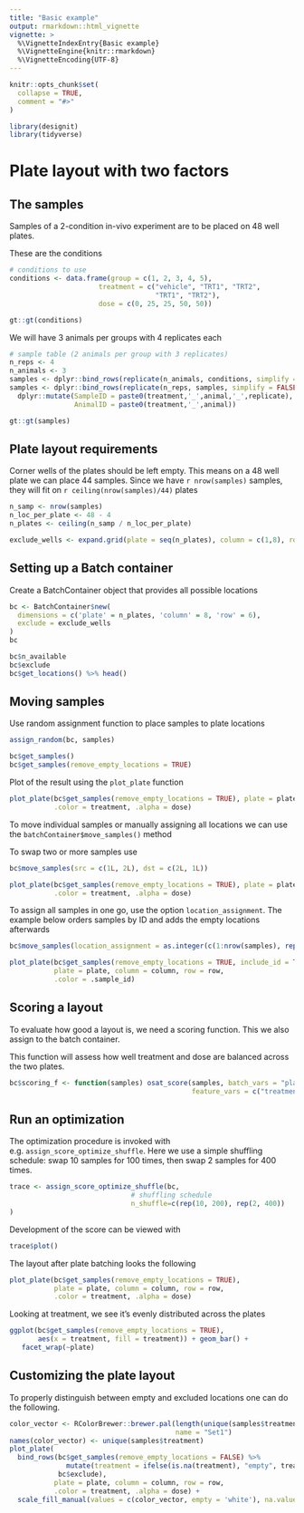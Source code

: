 ```yaml
---
title: "Basic example"
output: rmarkdown::html_vignette
vignette: >
  %\VignetteIndexEntry{Basic example}
  %\VignetteEngine{knitr::rmarkdown}
  %\VignetteEncoding{UTF-8}
---
```


```r
knitr::opts_chunk$set(
  collapse = TRUE,
  comment = "#>"
)
```

```r
library(designit)
library(tidyverse)
```

<!-- ## Example 1 -->

<!-- This is a basic example: -->

<!-- ```{r example1} -->
<!-- anno <- tribble( -->
<!--   ~Cell,         ~Trt, ~Type, ~Rep, -->
<!--    "WT",    "treated",   "A",    1, -->
<!--    "WT",    "treated",   "A",    2,   -->
<!--    "WT", "nontreated",   "A",    1, -->
<!--    "WT", "nontreated",   "A",    2, -->
<!--    "WT",    "control",   "A",    1, -->
<!--    "WT",    "control",   "A",    2, -->
<!--    "WT",    "treated",   "B",    1, -->
<!--    "WT",    "treated",   "B",    2,   -->
<!--    "WT", "nontreated",   "B",    1, -->
<!--    "WT", "nontreated",   "B",    2, -->
<!--    "WT",    "control",   "A",    1, -->
<!--    "WT",    "control",   "A",    2, -->
<!--    "KO",    "treated",   "A",    1, -->
<!--    "KO",    "treated",   "A",    2,   -->
<!--    "KO", "nontreated",   "A",    1, -->
<!--    "KO", "nontreated",   "A",    2, -->
<!--    "KO",    "treated",   "B",    1, -->
<!--    "KO",    "treated",   "B",    2,   -->
<!--    "KO", "nontreated",   "B",    1, -->
<!--    "KO", "nontreated",   "B",    2,   -->
<!-- ) -->
<!-- ``` -->


# Plate layout with two factors

## The samples

Samples of a 2-condition in-vivo experiment are to be
placed on 48 well plates.

These are the conditions

```r

# conditions to use
conditions <- data.frame(group = c(1, 2, 3, 4, 5),
                      treatment = c("vehicle", "TRT1", "TRT2",
                                    "TRT1", "TRT2"),
                      dose = c(0, 25, 25, 50, 50))

gt::gt(conditions)
```

We will have 3 animals per groups with 4 replicates each

```r
# sample table (2 animals per group with 3 replicates)
n_reps <- 4
n_animals <- 3
samples <- dplyr::bind_rows(replicate(n_animals, conditions, simplify = FALSE), .id = 'animal') 
samples <- dplyr::bind_rows(replicate(n_reps, samples, simplify = FALSE), .id = 'replicate') %>%
  dplyr::mutate(SampleID = paste0(treatment,'_',animal,'_',replicate),
                AnimalID = paste0(treatment,'_',animal))

gt::gt(samples)
```
## Plate layout requirements

Corner wells of the plates should be left empty.
This means on a 48 well plate we can place 44 samples.
Since we have `r nrow(samples)` samples, they will fit on
`r ceiling(nrow(samples)/44)` plates

```r
n_samp <- nrow(samples)
n_loc_per_plate <- 48 - 4
n_plates <- ceiling(n_samp / n_loc_per_plate)

exclude_wells <- expand.grid(plate = seq(n_plates), column = c(1,8), row = c(1,6))
```

## Setting up a Batch container

Create a BatchContainer object that provides all possible locations

```r
bc <- BatchContainer$new(
  dimensions = c('plate' = n_plates, 'column' = 8, 'row' = 6),
  exclude = exclude_wells
)
bc

bc$n_available
bc$exclude
bc$get_locations() %>% head()
```

## Moving samples

Use random assignment function to place samples to plate locations

```r
assign_random(bc, samples)

bc$get_samples()
bc$get_samples(remove_empty_locations = TRUE)

```


Plot of the result using the `plot_plate` function

```r
plot_plate(bc$get_samples(remove_empty_locations = TRUE), plate = plate, column = column, row = row,
           .color = treatment, .alpha = dose)
```

To move individual samples or manually assigning all locations we can use the 
`batchContainer$move_samples()` method

To swap two or more samples use
```r
bc$move_samples(src = c(1L, 2L), dst = c(2L, 1L))

plot_plate(bc$get_samples(remove_empty_locations = TRUE), plate = plate, column = column, row = row,
           .color = treatment, .alpha = dose)
```

To assign all samples in one go, use the option `location_assignment`.
The example below orders samples by ID and adds the empty locations afterwards
```r
bc$move_samples(location_assignment = as.integer(c(1:nrow(samples), rep(NA, (bc$n_available - nrow(samples))))))

plot_plate(bc$get_samples(remove_empty_locations = TRUE, include_id = TRUE), 
           plate = plate, column = column, row = row,
           .color = .sample_id)
```

## Scoring a layout

To evaluate how good a layout is, we need a scoring function. 
This we also assign to the batch container.

This function will assess how well treatment 
and dose are balanced across the two plates.

```r
bc$scoring_f <- function(samples) osat_score(samples, batch_vars = "plate", 
                                             feature_vars = c("treatment", "dose"))$score
```

## Run an optimization

The optimization procedure is invoked with e.g. `assign_score_optimize_shuffle`.
Here we use a simple shuffling schedule: 
swap 10 samples for 100 times, then swap 2 samples for 400 times.

```r
trace <- assign_score_optimize_shuffle(bc,
                              # shuffling schedule
                              n_shuffle=c(rep(10, 200), rep(2, 400))
)
```

Development of the score can be viewed with

```r
trace$plot()
```


The layout after plate batching looks the following

```r
plot_plate(bc$get_samples(remove_empty_locations = TRUE), 
           plate = plate, column = column, row = row,
           .color = treatment, .alpha = dose)
```

Looking at treatment, we see it's evenly distributed across the plates

```r
ggplot(bc$get_samples(remove_empty_locations = TRUE),
       aes(x = treatment, fill = treatment)) + geom_bar() +  
   facet_wrap(~plate)
```

## Customizing the plate layout

To properly distinguish between empty and excluded locations one can do the
following.

```r
color_vector <- RColorBrewer::brewer.pal(length(unique(samples$treatment)),
                                         name = "Set1")
names(color_vector) <- unique(samples$treatment)
plot_plate(
  bind_rows(bc$get_samples(remove_empty_locations = FALSE) %>% 
              mutate(treatment = ifelse(is.na(treatment), "empty", treatment)),
            bc$exclude),
           plate = plate, column = column, row = row,
           .color = treatment, .alpha = dose) +
  scale_fill_manual(values = c(color_vector, empty = 'white'), na.value="darkgray")
```
